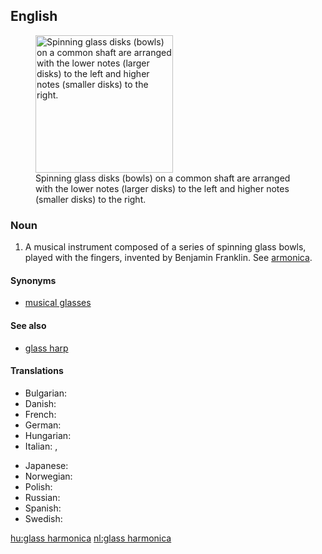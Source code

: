 ==English==
[[File:ThomasBlochHandsGlassharmonica low notes on left and high notes on right.jpg|right|thumb|220px|Spinning glass disks (bowls) on a common shaft are arranged with the lower notes (larger disks) to the left and higher notes (smaller disks) to the right.]]

===Noun===
{{en-noun|head=[[glass]] [[harmonica]]}}

# {{context|musical instruments|lang=en}} A musical instrument composed of a series of spinning glass bowls, played with the fingers, invented by Benjamin Franklin. See [[armonica]].

====Synonyms====
* [[musical glasses]]

====See also====
* [[glass harp]]

====Translations====
{{trans-top|a musical instrument}}
* Bulgarian: {{t|bg|гласхармоника|f}}
* Danish: {{t|da|glasharmonika}}
* French: {{t|fr|glassharmonica|m}}
* German: {{t+|de|Glasharmonika|f}}
* Hungarian: {{t+|hu|üvegharmonika}}
* Italian: {{t|it|armonica a bicchieri|f}}, {{t|it|glassarmonica|f}}
{{trans-mid}}
* Japanese: {{t|ja|アルモニカ|tr=arumonika}}
* Norwegian: {{t|no|glassharmonika}}
* Polish: {{t|pl|harmonika szklana|f}}
* Russian: {{t|ru|стеклянная гармоника|f|tr=stekljánnaja garmónika}}
* Spanish: {{t|es|armónica de cristal|f}}
* Swedish: {{t|sv|glasharmonika|c}}
{{trans-bottom}}

[[hu:glass harmonica]]
[[nl:glass harmonica]]
